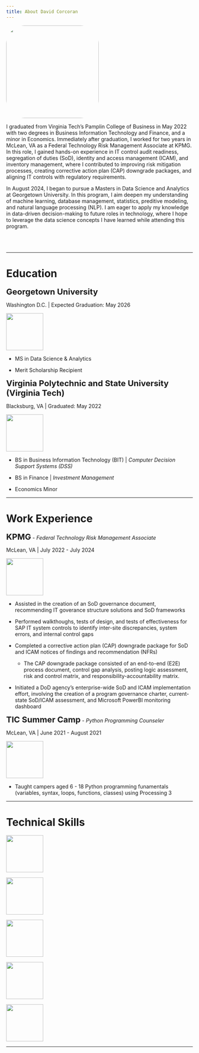 ```yaml
---
title: About David Corcoran
---
```


<div class="my_image_div">
  <img src = "./assets/photo.png" class = "my_image" style = "border-radius: 50px; width: 250px;" />
</div>

<div class = "text-content">
  I graduated from Virginia Tech's Pamplin College of Business in May 2022 with two degrees in Business Information Technology and Finance, and a minor in Economics. Immediately after graduation, I worked for two years in McLean, VA as a Federal Technology Risk Management Associate at KPMG. In this role, I gained hands-on experience in IT control audit readiness, segregation of duties (SoD), identity and access management (ICAM), and inventory management, where I contributed to improving risk mitigation processes, creating corrective action plan (CAP) downgrade packages, and aligning IT controls with regulatory requirements.

  In August 2024, I began to pursue a Masters in Data Science and Analytics at Georgetown University. In this program, I aim deepen my understanding of machine learning, database management, statistics, preditive modeling, and natural language processing (NLP). I am eager to apply my knowledge in data-driven decision-making to future roles in technology, where I hope to leverage the data science concepts I have learned while attending this program.
</div>
<br><br>

---

# Education

<span style="font-size: 22px; font-weight: bold;">Georgetown University</span>

Washington D.C. | Expected Graduation: May 2026

::: {.grid .education_grid}
::: {.g-col .grid_picture}
![](./assets/georgetown_logo.gif){width=100px}
:::

::: {.g-col}
- MS in Data Science & Analytics

- Merit Scholarship Recipient
:::
:::


<span style="font-size: 22px; font-weight: bold;">Virginia Polytechnic and State University (Virginia Tech)</span>

Blacksburg, VA | Graduated: May 2022

::: {.grid .education_grid}
::: {.g-col .grid_picture}
![](./assets/vt_logo.png){width=100px}
:::

::: {.g-col}
- BS in Business Information Technology (BIT) | *Computer Decision Support Systems (DSS)*
  
- BS in Finance | *Investment Management*
  
- Economics Minor
:::

:::

---

# Work Experience

<span style="font-size: 22px; font-weight: bold;">KPMG</span>  - *Federal Technology Risk Management Associate*

McLean, VA | July 2022 - July 2024

::: {.grid .work_experience_grid}

::: {.g-col .grid_picture}
![](./assets/kpmg_logo.jfif){width=100px}
:::

::: {.g-col}
- Assisted in the creation of an SoD governance document, recommending IT goverance structure solutions and SoD frameworks

- Performed walkthoughs, tests of design, and tests of effectiveness for SAP IT system controls to identify inter-site discrepancies, system errors, and internal control gaps

- Completed a corrective action plan (CAP) downgrade package for SoD and ICAM notices of findings and recommendation (NFRs)
   - The CAP downgrade package consisted of an end-to-end (E2E) process document, control gap analysis, posting logic assessment, risk and control matrix, and responsibility-accountability matrix.

- Initiated a DoD agency's enterprise-wide SoD and ICAM implementation effort, involving the creation of a program governance charter, current-state SoD/ICAM assessment, and Microsoft PowerBI monitoring dashboard
:::

:::

<span style="font-size: 22px; font-weight: bold;">TIC Summer Camp</span> - *Python Programming Counseler*

McLean, VA | June 2021 - August 2021

::: {.grid .work_experience_grid}

::: {.g-col .grid_picture}
![](./assets/TIC_logo.jpg){width=100px}
:::

::: {.g-col}
- Taught campers aged 6 - 18 Python programming funamentals (variables, syntax, loops, functions, classes) using Processing 3
:::

:::

---

# Technical Skills

::: {.grid .skills_grid}

::: {.g-col}
![](./assets/python.png){width=100px}
:::

::: {.g-col}
![](./assets/R.png){width=100px}
:::

::: {.g-col}
![](./assets/sql.svg){height=100px}
:::

::: {.g-col}
![](./assets/html.png){width=100px}
:::

::: {.g-col}
![](./assets/powerbi.svg){width=100px} 
:::

:::

---